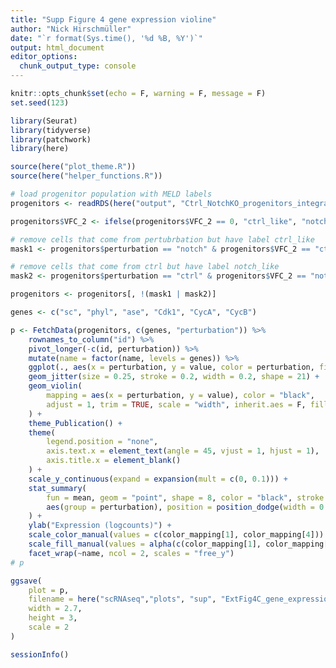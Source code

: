 ```yaml
---
title: "Supp Figure 4 gene expression violine"
author: "Nick Hirschmüller"
date: "`r format(Sys.time(), '%d %B, %Y')`"
output: html_document
editor_options: 
  chunk_output_type: console
---
```


```r
knitr::opts_chunk$set(echo = F, warning = F, message = F)
set.seed(123)
```


```r
library(Seurat)
library(tidyverse)
library(patchwork)
library(here)

source(here("plot_theme.R"))
source(here("helper_functions.R"))
```


```r
# load progenitor population with MELD labels
progenitors <- readRDS(here("output", "Ctrl_NotchKO_progenitors_integrated_meld.rds"))

progenitors$VFC_2 <- ifelse(progenitors$VFC_2 == 0, "ctrl_like", "notch_like")

# remove cells that come from pertubrbation but have label ctrl_like
mask1 <- progenitors$perturbation == "notch" & progenitors$VFC_2 == "ctrl_like"

# remove cells that come from ctrl but have label notch_like
mask2 <- progenitors$perturbation == "ctrl" & progenitors$VFC_2 == "notch_like"

progenitors <- progenitors[, !(mask1 | mask2)]
```


```r
genes <- c("sc", "phyl", "ase", "Cdk1", "CycA", "CycB")

p <- FetchData(progenitors, c(genes, "perturbation")) %>%
    rownames_to_column("id") %>%
    pivot_longer(-c(id, perturbation)) %>%
    mutate(name = factor(name, levels = genes)) %>%
    ggplot(., aes(x = perturbation, y = value, color = perturbation, fill = perturbation)) +
    geom_jitter(size = 0.25, stroke = 0.2, width = 0.2, shape = 21) +
    geom_violin(
        mapping = aes(x = perturbation, y = value), color = "black",
        adjust = 1, trim = TRUE, scale = "width", inherit.aes = F, fill = NA, width = 0.4 # adjust width so the violine does not stick out too much
    ) +
    theme_Publication() +
    theme(
        legend.position = "none",
        axis.text.x = element_text(angle = 45, vjust = 1, hjust = 1),
        axis.title.x = element_blank()
    ) +
    scale_y_continuous(expand = expansion(mult = c(0, 0.1))) +
    stat_summary(
        fun = mean, geom = "point", shape = 8, color = "black", stroke = 0.85, show.legend = F,
        aes(group = perturbation), position = position_dodge(width = 0.9)
    ) +
    ylab("Expression (logcounts)") +
    scale_color_manual(values = c(color_mapping[1], color_mapping[4])) +
    scale_fill_manual(values = alpha(c(color_mapping[1], color_mapping[4]), 0.3)) +
    facet_wrap(~name, ncol = 2, scales = "free_y")
# p

ggsave(
    plot = p,
    filename = here("scRNAseq","plots", "sup", "ExtFig4C_gene_expression.pdf"),
    width = 2.7,
    height = 3,
    scale = 2
)
```




```r
sessionInfo()
```
